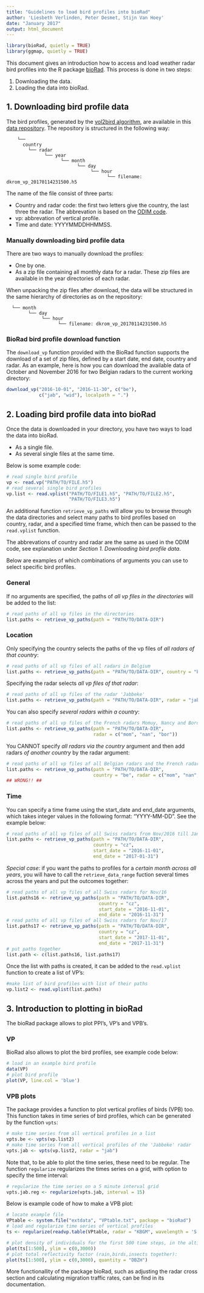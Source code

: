 ```yaml
---
title: "Guidelines to load bird profiles into bioRad"
author: 'Liesbeth Verlinden, Peter Desmet, Stijn Van Hoey'
date: "January 2017"
output: html_document
---
```


```r
library(bioRad, quietly = TRUE)
library(ggmap, quietly = TRUE)
```

This document gives an introduction how to access and load weather radar bird profiles into the R package [bioRad](https://github.com/adokter/bioRad#biorad). This process is done in two steps:

1. Downloading the data.
2. Loading the data into bioRad.

## 1. Downloading bird profile data

The bird profiles, generated by the [vol2bird algorithm](https://github.com/adokter/vol2bird#vol2bird-algorithm), are available in this [data repository](http://enram.github.io/data-repository/). The repository is structured in the following way:
```{}
    └──
      country
        └── radar
              └── year
                    └── month
                          └── day
                               └── hour
                                     └── filename: dkrom_vp_20170114231500.h5
```

The name of the file consist of three parts:

* Country and radar code: the first two letters give the country, the last three the radar. The abbrevation is based on the [ODIM code](http://eumetnet.eu/wp-content/themes/aeron-child/observations-programme/current-activities/opera/database/OPERA_Database/index.html). 
* vp: abbrevation of vertical profile.
* Time and date: YYYYMMDDHHMMSS.

### Manually downloading bird profile data

There are two ways to manually download the profiles:

* One by one.
* As a zip file containing all monthly data for a radar. These zip files are available in the year directories of each radar.

When unpacking the zip files after download, the data will be structured in the same hierarchy of directories as on the repository: 
```{}
  └── month
        └── day
             └── hour
                   └── filename: dkrom_vp_20170114231500.h5
```

### BioRad bird profile download function

The `download_vp` function provided with the BioRad function supports the download of a set of zip files, defined by a start date, end date, country and radar. As an example, here is how you can download the available data of October and November 2016 for two Belgian radars to the current working directory:

```r
download_vp("2016-10-01", "2016-11-30", c("be"), 
            c("jab", "wid"), localpath = ".")
```

## 2. Loading bird profile data into bioRad

Once the data is downloaded in your directory, you have two ways to load the data into bioRad. 

* As a single file.
* As several single files at the same time.

Below is some example code:

```r
# read single bird profile
vp <- read.vp("PATH/TO/FILE.h5")
# read several single bird profiles
vp.list <- read.vplist("PATH/TO/FILE1.h5", "PATH/TO/FILE2.h5", 
                       "PATH/TO/FILE3.h5")
```

An additional function `retrieve_vp_paths` will allow you to browse through the data directories and select many paths to bird profiles based on country, radar, and a specified time frame, which then can be passed to the `read.vplist` function. 

The abbrevations of country and radar are the same as used in the ODIM code, see explanation under _Section 1. Downloading bird profile data_.

Below are examples of which combinations of arguments you can use to select specific bird profiles.

### General

If no arguments are specified, the paths of _all vp files in the directories_ will be added to the list:

```r
# read paths of all vp files in the directories
list.paths <- retrieve_vp_paths(path = "PATH/TO/DATA-DIR")
```

### Location

Only specifying the country selects the paths of the vp files of _all radars of that country_:

```r
# read paths of all vp files of all radars in Belgium
list.paths <- retrieve_vp_paths(path = "PATH/TO/DATA-DIR", country = "be")
```

Specifying the radar selects _all vp files of that radar_:

```r
# read paths of all vp files of the radar 'Jabbeke'
list.paths <- retrieve_vp_paths(path = "PATH/TO/DATA-DIR", radar = "jab")
```

You can also specify _several radars within a country_:

```r
# read paths of all vp files of the French radars Momuy, Nancy and Bordeau
list.paths <- retrieve_vp_paths(path = "PATH/TO/DATA-DIR", 
                                radar = c("mom", "nan", "bor"))
```

You CANNOT specify _all radars via the country_ argument and then add radars _of another country_ by the radar argument:

```r
# read paths of all vp files af all Belgian radars and the French radars Momuy, Nancy and Bordeau
list.paths <- retrieve_vp_paths(path = "PATH/TO/DATA-DIR", 
                                country = "be", radar = c("mom", "nan", "bor"))
## WRONG!! ##
```

### Time

You can specify a time frame using the start_date and end_date arguments, which takes integer values in the following format: "YYYY-MM-DD". See the example below:

```r
# read paths of all vp files of all Swiss radars from Nov/2016 till Jan/2017
list.paths <- retrieve_vp_paths(path = "PATH/TO/DATA-DIR", 
                                country = "cz", 
                                start_date = "2016-11-01", 
                                end_date = "2017-01-31")
```

*Special case*: if you want the paths to profiles for a _certain month across all years_, you will have to call the `retrieve_data_range` fuction several times across the years and put the outcomes together:

```r
# read paths of all vp files of all Swiss radars for Nov/16
list.paths16 <- retrieve_vp_paths(path = "PATH/TO/DATA-DIR", 
                                  country = "cz", 
                                  start_date = "2016-11-01", 
                                  end_date = "2016-11-31")
# read paths of all vp files of all Swiss radars for Nov/17
list.paths17 <- retrieve_vp_paths(path = "PATH/TO/DATA-DIR", 
                                  country = "cz", 
                                  start_date = "2017-11-01", 
                                  end_date = "2017-11-31")
# put paths together 
list.path <- c(list.paths16, list.paths17)
```

Once the list with paths is created, it can be added to the `read.vplist` function to create a list of VP's:

```r
#make list of bird profiles with list of their paths
vp.list2 <- read.vplist(list.paths)
```

## 3. Introduction to plotting in bioRad

The bioRad package allows to plot PPI's, VP's and VPB's.

### VP

BioRad also allows to plot the bird profiles, see example code below:

```r
# load in an example bird profile
data(VP)
# plot bird profile
plot(VP, line.col = 'blue')
```

### VPB plots

The package provides a function to plot vertical profiles of birds (VPB) too. This function takes in time series of bird profiles, which can be generated by the function `vpts`:

```r
# make time series from all vertical profiles in a list
vpts.be <- vpts(vp.list2)
# make time series from all vertical profiles of the 'Jabbeke' radar
vpts.jab <- vpts(vp.list2, radar = "jab")
```

Note that, to be able to plot the time series, these need to be regular. The function `regularize` regularizes the times series on a grid, with option to specify the time interval:

```r
# regularize the time series on a 5 minute interval grid
vpts.jab.reg <- regularize(vpts.jab, interval = 15)
```

Below is example code of how to make a VPB plot:

```r
# locate example file
VPtable <- system.file("extdata", "VPtable.txt", package = "bioRad")
# load and regularize time series of vertical profiles
ts <- regularize(readvp.table(VPtable, radar = "KBGM", wavelength = 'S'))

# plot density of individuals for the first 500 time steps, in the altitude layer 0-3000 m.
plot(ts[1:500], ylim = c(0,3000))
# plot total reflectivity factor (rain,birds,insects together):
plot(ts[1:500], ylim = c(0,3000), quantity = "DBZH")
```

More functionallity of the package bioRad, such as adjusting the radar cross section and calculating migration traffic rates, can be find in its documentation.
